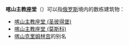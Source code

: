 '''喀山主教座堂'''（{{lang-ru|'''Казанский собор'''}}）可以指[[俄罗斯|俄罗斯]]境内的数栋建筑物：
*[[喀山主教座堂_(圣彼得堡)|喀山主教座堂 (圣彼得堡)]]
*[[喀山主教座堂_(莫斯科)|喀山主教座堂 (莫斯科)]]
*[[喀山克里姆林宫|喀山克里姆林宫]]的别名

{{消歧義|Cat=教堂消歧義}}